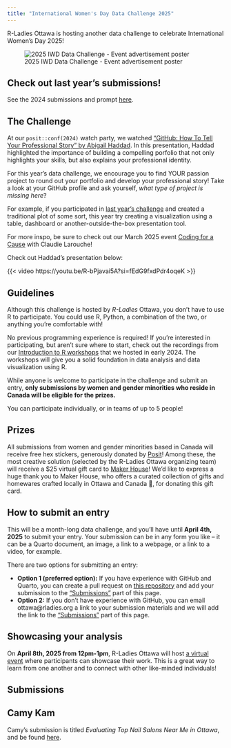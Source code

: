 ```yaml
---
title: "International Women's Day Data Challenge 2025"
---
```


R-Ladies Ottawa is hosting another data challenge to celebrate International Women's Day 2025!

![2025 IWD Data Challenge - Event advertisement poster](./images/iwd-2025-coding-challenge.png)

::: {.callout-tip}
## Check out last year's submissions!

See the 2024 submissions and prompt [here](https://rladies-ottawa.github.io/events/2024/iwd.html#submissions).
:::


## The Challenge

At our `posit::conf(2024)` watch party, we watched ["GitHub: How To Tell Your Professional Story" by Abigail Haddad](https://www.youtube.com/watch?v=R-bPjavai5A&list=PL9HYL-VRX0oSFkdF4fJeY63eGDvgofcbn&index=21). In this presentation, Haddad highlighted the importance of building a compelling porfolio that not only highlights your skills, but also explains your professional identity.

For this year's data challenge, we encourage you to find YOUR passion project to round out your portfolio and develop your professional story! Take a look at your GitHub profile and ask yourself, *what type of project is missing here*? 

For example, if you participated in [last year's challenge](../2024/iwd.qmd) and created a traditional plot of some sort, this year try creating a visualization using a table, dashboard or another-outside-the-box presentation tool.

::: {.callout-tip appearance="simple"}

For more inspo, be sure to check out our March 2025 event [Coding for a Cause](https://www.meetup.com/rladies-ottawa/events/306232274) with Claudie Larouche!

:::

Check out Haddad's presentation below:

{{< video https://youtu.be/R-bPjavai5A?si=fEdG9fxdPdr4oqeK >}}


## Guidelines

Although this challenge is hosted by *R-Ladies* Ottawa, you don't have to use R to participate. You could use R, Python, a combination of the two, or anything you're comfortable with! 

No previous programming experience is required! If you're interested in participating, but aren't sure where to start, check out the recordings from our [Introduction to R workshops](https://rladies-ottawa.gitub.io/events/2024/intro_to_r.html) that we hosted in early 2024. The workshops will give you a solid foundation in data analysis and data visualization using R.

While anyone is welcome to participate in the challenge and submit an entry, **only submissions by women and gender minorities who reside in Canada will be eligible for the prizes.**

You can participate individually, or in teams of up to 5 people!

## Prizes

All submissions from women and gender minorities based in Canada will receive free hex stickers, generously donated by [Posit](https://posit.co/)! Among these, the most creative solution (selected by the R-Ladies Ottawa organizing team) will receive a $25 virtual gift card to [Maker House](https://makerhouse.com/)! We'd like to express a huge thank you to Maker House, who offers a curated collection of gifts and homewares crafted locally in Ottawa and Canada 🍁, for donating this gift card.

## How to submit an entry

This will be a month-long data challenge, and you'll have until **April 4th, 2025** to submit your entry. Your submission can be in any form you like -- it can be a Quarto document, an image, a link to a webpage, or a link to a video, for example.

There are two options for submitting an entry: 

* **Option 1 (preferred option):** If you have experience with GitHub and Quarto, you can create a pull request on [this repository](https://github.com/RLadies-Ottawa/rladies-ottawa.github.io) and add your submission to the ["Submissions"](iwd.qmd#submissions) part of this page.
* **Option 2:** If you don't have experience with GitHub, you can email ottawa@rladies.org a link to your submission materials and we will add the link to the ["Submissions"](iwd.qmd#submissions) part of this page.

## Showcasing your analysis

On **April 8th, 2025 from 12pm-1pm**, R-Ladies Ottawa will host [a virtual event](https://www.meetup.com/rladies-ottawa/events/306979608) where participants can showcase their work. This is a great way to learn from one another and to connect with other like-minded individuals!

## Submissions

## Camy Kam

Camy's submission is titled *Evaluating Top Nail Salons Near Me in Ottawa*, and be found [here](https://github.com/CamyKam/Jupyter_Nail-Salons-in-Ottawa).